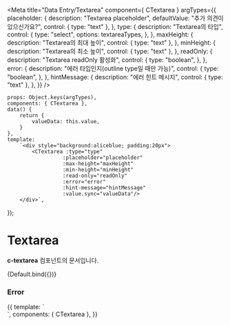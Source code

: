 
<Meta
    title="Data Entry/Textarea"
    component={ CTextarea }
    argTypes={{
        placeholder: {
            description: "Textarea placeholder",
            defaultValue: "추가 의견이 있으신가요?",
            control: { type: "text" },
        },
        type: {
              description: "Textarea의 타입",
              control: {
                type: "select",
                options: textareaTypes,
              },
        },
        maxHeight: {
            description: "Textarea의 최대 높이",
            control: { type: "text" },
        },
        minHeight: {
            description: "Textarea의 최소 높이",
            control: { type: "text" },
        },
        readOnly: {
            description: "Textarea readOnly 활성화",
            control: {
                type: "boolean",
            },
        },
        error: {
            description: "에러 타입인지(outline type일 때만 가능)",
            control: {
                type: "boolean",
            },
        },
        hintMessage: {
            description: "에러 힌트 메시지",
            control: { type: "text" },
        },
    }}
/>


    props: Object.keys(argTypes),
    components: { CTextarea },
    data() {
        return {
            valueData: this.value,
        }
    },
    template:
        `<div style="background:aliceblue; padding:20px">
            <CTextarea :type="type"
                      :placeholder="placeholder"
                      :max-height="maxHeight"
                      :min-height="minHeight"
                      :read-only="readOnly"
                      :error="error"
                      :hint-message="hintMessage"
                      :value.sync="valueData"/>
        </div>`,
});

# Textarea

**c-textarea** 컴포넌트의 문서입니다.

<Story name="Default" height="100px">
    {Default.bind({})}
</Story>

<ArgsTable story="Default" />

### Error

<Canvas>
    <Story name="Align" height="200px">
        {{
            template: `
                <div style="width:300px">
                    <CTextarea
                        type="outline"
                        error
                    />
                </div>
            `,
            components: { CTextarea },
        }}
    </Story>
</Canvas>
